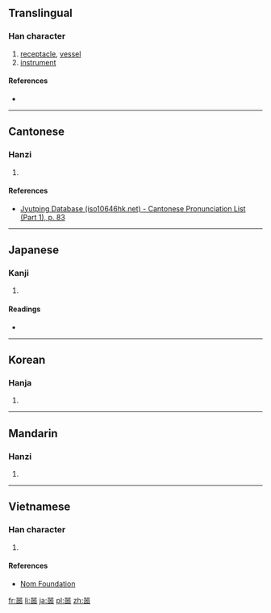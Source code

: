 {{also|器}}
==Translingual==

===Han character===
{{Han char|rn=30|rad=口|as=12|sn=15|four=|canj=口口一口口 (RRMRR)|ids=⿳[[吅]][[工]]吅}}

# [[receptacle]], [[vessel]]
# [[instrument]]

====References====
* {{Han ref|kx=0209.010|dkj=04311|dj=0431.240|hdz=10683.010|uh=5650|ud=22096}}

----

==Cantonese==

===Hanzi===
{{yue-hanzi|jyut=[[hei3]]|y=hei3}}

# {{defn|lang=yue|sort=口12}}

====References====
*[http://www.iso10646hk.net/jp/document/download.jsp Jyutping Database (iso10646hk.net) - Cantonese Pronunciation List (Part 1), p. 83]

----

==Japanese==

===Kanji===
{{ja-kanji|grade=|rs=口12}}

# {{defn|lang=ja|sort=口12}}

====Readings====
* {{ja-readings|on=[[き]] (ki)|kun=[[うつわ]] (utsuwa)}}

----

==Korean==

===Hanja===
{{ko-hanja|hangeul=기|rv=gi|mr=ki}}

# {{defn|lang=ko|sort=口12}}

----

==Mandarin==

===Hanzi===
{{cmn-hanzi|pin=[[qì]] ([[qi4]])|wg=ch'i<sup>4</sup>}}

# {{defn|lang=cmn|sort=口12}}

----

==Vietnamese==

===Han character===
{{vi-hantu|[[khí]]|rs=口12}}

# {{defn|lang=vi|sort=口12}}

====References====
*[http://nomfoundation.org/common/nom_details.php?codepoint=5650 Nom Foundation]

[[fr:噐]]
[[li:噐]]
[[ja:噐]]
[[pl:噐]]
[[zh:噐]]
